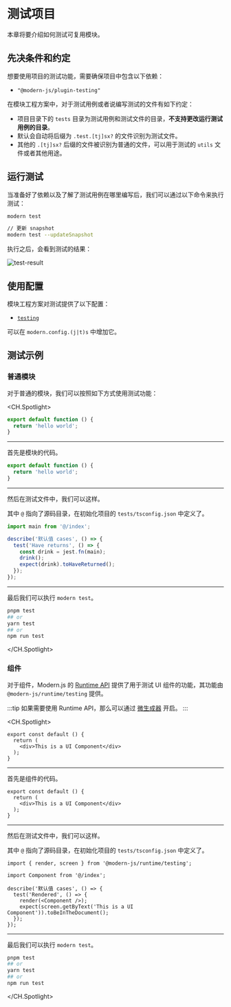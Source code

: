# 测试项目

本章将要介绍如何测试可复用模块。

## 先决条件和约定

想要使用项目的测试功能，需要确保项目中包含以下依赖：

* `"@modern-js/plugin-testing"`

在模块工程方案中，对于测试用例或者说编写测试的文件有如下约定：

* 项目目录下的 `tests` 目录为测试用例和测试文件的目录，**不支持更改运行测试用例的目录**。
* 默认会自动将后缀为 `.test.[tj]sx?` 的文件识别为测试文件。
* 其他的 `.[tj]sx?` 后缀的文件被识别为普通的文件，可以用于测试的 `utils` 文件或者其他用途。


## 运行测试

当准备好了依赖以及了解了测试用例在哪里编写后，我们可以通过以下命令来执行测试：

``` bash
modern test

// 更新 snapshot
modern test --updateSnapshot
```

执行之后，会看到测试的结果：

![test-result](/test-result.png)

## 使用配置

模块工程方案对测试提供了以下配置：

* [`testing`](/zh/api/config-test)

可以在 `modern.config.(j|t)s` 中增加它。

## 测试示例

### 普通模块

对于普通的模块，我们可以按照如下方式使用测试功能：

<CH.Spotlight>

``` typescript ./src/index.ts
export default function () {
  return 'hello world';
}
```

---

首先是模块的代码。

``` typescript ./src/index.ts
export default function () {
  return 'hello world';
}
```

---

然后在测试文件中，我们可以这样。

其中 `@` 指向了源码目录，在初始化项目的 `tests/tsconfig.json` 中定义了。

``` typescript ./tests/index.test.ts
import main from '@/index';

describe('默认值 cases', () => {
  test('Have returns', () => {
    const drink = jest.fn(main);
    drink();
    expect(drink).toHaveReturned();
  });
});
```

---

最后我们可以执行 `modern test`。

``` bash
pnpm test
## or
yarn test
## or
npm run test
```

</CH.Spotlight>

### 组件

对于组件，Modern.js 的 [Runtime API](xxx) 提供了用于测试 UI 组件的功能，其功能由 `@modern-js/runtime/testing` 提供。

:::tip
如果需要使用 Runtime API，那么可以通过 [微生成器](/zh/guide/command-preview) 开启。
:::

<CH.Spotlight>

``` tsx ./src/index.tsx
export const default () {
  return (
    <div>This is a UI Component</div>
  );
}
```

---

首先是组件的代码。

``` tsx ./src/index.tsx
export const default () {
  return (
    <div>This is a UI Component</div>
  );
}
```

---

然后在测试文件中，我们可以这样。

其中 `@` 指向了源码目录，在初始化项目的 `tests/tsconfig.json` 中定义了。

``` tsx ./tests/index.test.tsx
import { render, screen } from '@modern-js/runtime/testing';

import Component from '@/index';

describe('默认值 cases', () => {
  test('Rendered', () => {
    render(<Component />);
    expect(screen.getByText('This is a UI Component')).toBeInTheDocument();
  });
});
```

---

最后我们可以执行 `modern test`。

``` bash
pnpm test
## or
yarn test
## or
npm run test
```

</CH.Spotlight>
